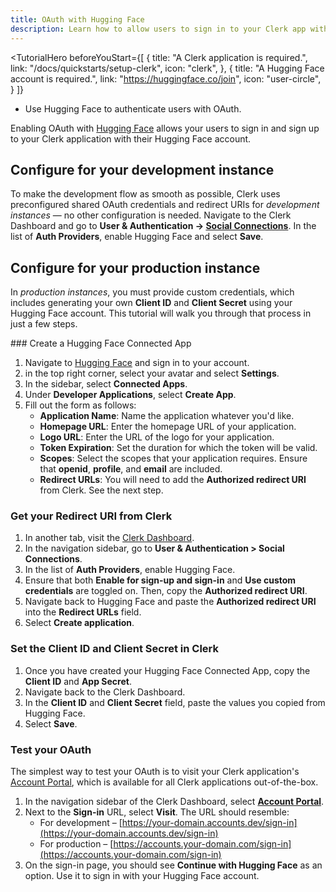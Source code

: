 ```yaml
---
title: OAuth with Hugging Face
description: Learn how to allow users to sign in to your Clerk app with their Hugging Face account using OAuth.
---
```


<TutorialHero
  beforeYouStart={[
    {
      title: "A Clerk application is required.",
      link: "/docs/quickstarts/setup-clerk",
      icon: "clerk",
    },
    {
      title: "A Hugging Face account is required.",
      link: "https://huggingface.co/join",
      icon: "user-circle",
    }
  ]}
>
  - Use Hugging Face to authenticate users with OAuth.
</TutorialHero>

Enabling OAuth with [Hugging Face](https://huggingface.co/) allows your users to sign in and sign up to your Clerk application with their Hugging Face account.

## Configure for your development instance

To make the development flow as smooth as possible, Clerk uses preconfigured shared OAuth credentials and redirect URIs for _development instances_ — no other configuration is needed. Navigate to the Clerk Dashboard and go to **User & Authentication -> [Social Connections](https://dashboard.clerk.com/last-active?path=user-authentication/social-connections)**. In the list of **Auth Providers**, enable Hugging Face and select **Save**.

## Configure for your production instance

In _production instances_, you must provide custom credentials, which includes generating your own **Client ID** and **Client Secret** using your Hugging Face account. This tutorial will walk you through that process in just a few steps.

<Steps>
  ### Create a Hugging Face Connected App

  1. Navigate to [Hugging Face](https://huggingface.co/) and sign in to your account.
  1. in the top right corner, select your avatar and select **Settings**.
  1. In the sidebar, select **Connected Apps**.
  1. Under **Developer Applications**, select **Create App**.
  1. Fill out the form as follows:
     - **Application Name**: Name the application whatever you'd like.
     - **Homepage URL**: Enter the homepage URL of your application.
     - **Logo URL**: Enter the URL of the logo for your application.
     - **Token Expiration**: Set the duration for which the token will be valid.
     - **Scopes**: Select the scopes that your application requires. Ensure that **openid**, **profile**, and **email** are included.
     - **Redirect URLs**: You will need to add the **Authorized redirect URI** from Clerk. See the next step.

  ### Get your Redirect URI from Clerk

  1. In another tab, visit the [Clerk Dashboard](https://dashboard.clerk.com/last-active?path=user-authentication/social-connections).
  1. In the navigation sidebar, go to **User & Authentication > Social Connections**.
  1. In the list of **Auth Providers**, enable Hugging Face.
  1. Ensure that both **Enable for sign-up and sign-in** and **Use custom credentials** are toggled on. Then, copy the **Authorized redirect URI**.
  1. Navigate back to Hugging Face and paste the **Authorized redirect URI** into the **Redirect URLs** field.
  1. Select **Create application**.

  ### Set the Client ID and Client Secret in Clerk

  1. Once you have created your Hugging Face Connected App, copy the **Client ID** and **App Secret**.
  1. Navigate back to the Clerk Dashboard.
  1. In the **Client ID** and **Client Secret** field, paste the values you copied from Hugging Face.
  1. Select **Save**.

  ### Test your OAuth

  The simplest way to test your OAuth is to visit your Clerk application's [Account Portal](/docs/customization/account-portal//overview), which is available for all Clerk applications out-of-the-box.

  1. In the navigation sidebar of the Clerk Dashboard, select [**Account Portal**](https://dashboard.clerk.com/last-active?path=account-portal).
  1. Next to the **Sign-in** URL, select **Visit**. The URL should resemble:
     - For development – [https://your-domain.accounts.dev/sign-in](https://your-domain.accounts.dev/sign-in)
     - For production – [https://accounts.your-domain.com/sign-in](https://accounts.your-domain.com/sign-in)
  1. On the sign-in page, you should see **Continue with Hugging Face** as an option. Use it to sign in with your Hugging Face account.
</Steps>
